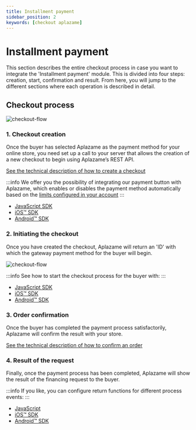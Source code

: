 ```yaml
---
title: Installment payment
sidebar_position: 2
keywords: [checkout aplazame]
---
```


# Installment payment
This section describes the entire checkout process in case you want to integrate the 'Installment payment' module. This is divided into four steps: creation, start, confirmation and result. From here, you will jump to the different sections where each operation is described in detail.

## Checkout process

![checkout-flow](/img/checkout-integration-flow-en.svg)


### 1. Checkout creation
Once the buyer has selected Aplazame as the payment method for your online store, you need set up a call to your server that allows the creation of a new checkout to begin using Aplazame’s REST API.


[See the technical description of how to create a checkout](../../checkout-creation/)

:::info
We offer you the possibility of integrating our payment button with Aplazame, which enables or disables the payment method automatically based on the [limits configured in your account](https://ayuda.aplazame.com/hc/es-es/articles/360014973600--C%C3%B3mo-configurar-el-widget-de-Aplazame-en-tu-tienda-)
:::

* [JavaScript SDK](../../sdk-javascript/#check-available-products)
* [iOS™ SDK](../../sdk-ios/#check-availability)
* [Android™ SDK](../../sdk-android/#check-availability)

### 2. Initiating the checkout

<div className="row">
  <div className="col col--6 margin-bottom--lg">
    <p>Once you have created the checkout, Aplazame will return an 'ID' with which the gateway payment method for the buyer will begin.</p>
  </div>
  <div className="col col--6 margin-bottom--lg text-right">

  ![checkout-flow](/img/checkout-paylater-1-welcome.svg)
  </div>
</div>

:::info
See how to start the checkout process for the buyer with:
:::

* [JavaScript SDK](../../sdk-javascript/#checkout-setup)
* [iOS™ SDK](../../sdk-ios/#checkout-setup)
* [Android™ SDK](../../sdk-android/#checkout-setup)


### 3. Order confirmation
Once the buyer has completed the payment process satisfactorily, Aplazame will confirm the result with your store.

[See the technical description of how to confirm an order](../../checkout-confirmation/)

### 4. Result of the request
Finally, once the payment process has been completed, Aplazame will show the result of the financing request to the buyer.

:::info
If you like, you can configure return functions for different process events:
:::

* [JavaScript](../../sdk-javascript/#checkout-result)
* [iOS™ SDK](../../sdk-ios/#checkout-result)
* [Android™ SDK](../../sdk-android/#checkout-result)
